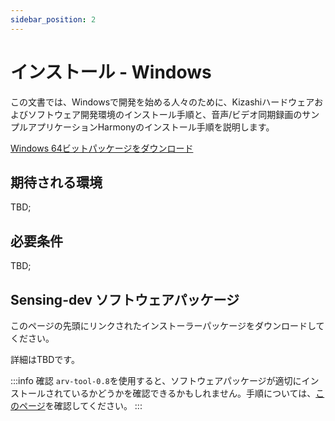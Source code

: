 ```yaml
---
sidebar_position: 2
---
```


# インストール - Windows

この文書では、Windowsで開発を始める人々のために、Kizashiハードウェアおよびソフトウェア開発環境のインストール手順と、音声/ビデオ同期録画のサンプルアプリケーションHarmonyのインストール手順を説明します。


<div class="jsx-section">
<div class="board">
<a class="card" href="/">Windows 64ビットパッケージをダウンロード</a>
</div></div>

## 期待される環境

TBD;

## 必要条件

TBD;

## Sensing-dev ソフトウェアパッケージ

このページの先頭にリンクされたインストーラーパッケージをダウンロードしてください。

詳細はTBDです。

:::info 確認
`arv-tool-0.8`を使用すると、ソフトウェアパッケージが適切にインストールされているかどうかを確認できるかもしれません。手順については、[このページ](/docs/external/aravis/arv-tools.md)を確認してください。
:::
